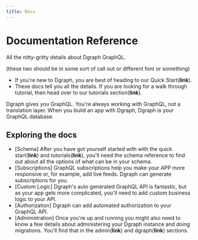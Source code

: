 ```yaml
---
title: Docs
---
```


<h1>Documentation Reference</h1>
<p className="subheading font-weight-regular">All the nitty-gritty details about Dgraph GraphQL.</p>
<div className="border-bottom" />


(these two should be in some sort of call out or different font or something)

* If you're new to Dgraph, you are best of heading to our Quick Start(**link**).
* These docs tell you all the details.  If you are looking for a walk through tutorial, then head over to our tutorials section(**link**).


Dgraph gives you GraphQL.  You're always working with GraphQL, not a translation layer.  When you build an app with Dgraph, Dgraph is your GraphQL database.

## Exploring the docs

* [Schema] After you have got yourself started with with the quick start(**link**) and tutorials(**link**), you'll need the schema reference to find out about all the options of what can be in your schema.
* [Subscriptions] GraphQL subscriptions help you make your APP more responsive or, for example, add live feeds.  Dgraph can generate subscriptions for you.
* [Custom Logic] Dgraph's auto generated GraphQL API is fantastic, but as your app gets more complicated, you'll need to add custom business logic to your API.
* [Authorization] Dgraph can add automated authorization to your GraphQL API.
* [Administration] Once you're up and running you might also need to know a few details about administering your Dgraph instance and doing migrations.  You'll find that in the admin(**link**) and dgraph(**link**) sections.